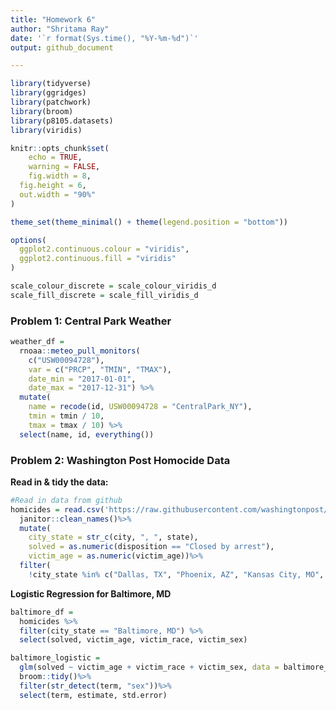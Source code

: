 ```yaml
---
title: "Homework 6"
author: "Shritama Ray"
date: '`r format(Sys.time(), "%Y-%m-%d")`'
output: github_document

---
```


```r
library(tidyverse)
library(ggridges)
library(patchwork)
library(broom)
library(p8105.datasets)
library(viridis)

knitr::opts_chunk$set(
	echo = TRUE,
	warning = FALSE,
	fig.width = 8, 
  fig.height = 6,
  out.width = "90%"
)

theme_set(theme_minimal() + theme(legend.position = "bottom"))

options(
  ggplot2.continuous.colour = "viridis",
  ggplot2.continuous.fill = "viridis"
)

scale_colour_discrete = scale_colour_viridis_d
scale_fill_discrete = scale_fill_viridis_d
```

### Problem 1: Central Park Weather

```r
weather_df = 
  rnoaa::meteo_pull_monitors(
    c("USW00094728"),
    var = c("PRCP", "TMIN", "TMAX"), 
    date_min = "2017-01-01",
    date_max = "2017-12-31") %>%
  mutate(
    name = recode(id, USW00094728 = "CentralPark_NY"),
    tmin = tmin / 10,
    tmax = tmax / 10) %>%
  select(name, id, everything())

```

### Problem 2: Washington Post Homocide Data

**Read in & tidy the data:**
```r
#Read in data from github
homicides = read.csv('https://raw.githubusercontent.com/washingtonpost/data-homicides/master/homicide-data.csv') %>%
  janitor::clean_names()%>%
  mutate(
    city_state = str_c(city, ", ", state),
    solved = as.numeric(disposition == "Closed by arrest"),
    victim_age = as.numeric(victim_age))%>%
  filter(
    !city_state %in% c("Dallas, TX", "Phoenix, AZ", "Kansas City, MO", "Tulsa,      AL"), victim_race %in% c("White", "Black"))
```

**Logistic Regression for Baltimore, MD**
```r
baltimore_df = 
  homicides %>% 
  filter(city_state == "Baltimore, MD") %>%
  select(solved, victim_age, victim_race, victim_sex) 

baltimore_logistic =
  glm(solved ~ victim_age + victim_race + victim_sex, data = baltimore_df, family = binomial()) %>%
  broom::tidy()%>%
  filter(str_detect(term, "sex"))%>%
  select(term, estimate, std.error)
  
  

```